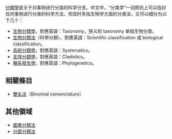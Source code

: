 [[分類學|分類學]]是关于对事物进行分类的科学分支。中文中，“分类学”一词原则上可以指对任何事物进行分类的科学方法，但现时多指生物学方面的分类法，又可以细分为以下几个：

*[[生物分類學|生物分類學]]，對應英語：Taxonomy，狭义的 taxonomy 单指生物分类。
*[[生物分類法|生物分類法]]（科學分類），對應英語：Scientific classification 或 biological classification。
*[[系統分類學|系統分類學]]，對應英語：Systematics。
*[[支序分類學|支序分類學]]，對應英語：Cladistics。
*[[種系發生學|種系發生學]]，對應英語：Phylogenetics。

==相關條目==
*[[雙名法|雙名法]]（Binomial nomenclature）

==其他領域==
*[[圖書分類法|圖書分類法]]
*[[分眾分類法|分眾分類法]]

{{disambig|Cat=三字消歧义}}
